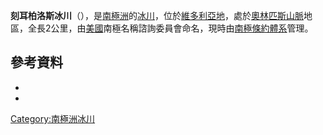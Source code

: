 {{Coord|77|26|S|161|55|E|source:GNIS|display=title}}

'''刻耳柏洛斯冰川'''（{{lang-en|Cerberus Glacier}}），是[[南極洲|南極洲]]的[[冰川|冰川]]，位於[[維多利亞地|維多利亞地]]，處於[[奧林匹斯山脈|奧林匹斯山脈]]地區，全長2公里，由[[美國|美國]]南極名稱諮詢委員會命名，現時由[[南極條約體系|南極條約體系]]管理。

==參考資料==
*{{cite gnis | type = antarid | id = 17367| name = Cerberus Glacier| accessdate = 2011-11-01}}
*{{usgs-gazetteer|id=17367}}

{{DEFAULTSORT:Cerberus Glacier}}
[[Category:南極洲冰川|Category:南極洲冰川]]


{{McMurdoDryValleys-geo-stub}}